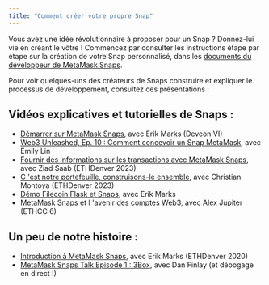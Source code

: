 ```yaml
---
title: "Comment créer votre propre Snap"
---
```


Vous avez une idée révolutionnaire à proposer pour un Snap ? Donnez-lui vie en créant le vôtre ! Commencez par consulter les instructions étape par étape sur la création de votre Snap personnalisé, dans les [documents du développeur de MetaMask Snaps](https://docs.metamask.io/guide/snaps.html?utm_source=metamaskSupport&utm_medium=knowledge-base&utm_campaign=2023_Sep_snaps-launch_content_createyourown).

Pour voir quelques-uns des créateurs de Snaps construire et expliquer le processus de développement, consultez ces présentations :

## Vidéos explicatives et tutorielles de Snaps :

- [Démarrer sur MetaMask Snaps](https://www.youtube.com/watch?v=XXqTjgcnPqM), avec Erik Marks (Devcon VI)
- [Web3 Unleashed, Ep. 10 : Comment concevoir un Snap MetaMask](https://www.youtube.com/watch?v=Tvfma567BhU), avec Emily Lin
- [Fournir des informations sur les transactions avec MetaMask Snaps](https://www.youtube.com/watch?v=dtov_vhfz4k), avec Ziad Saab (ETHDenver 2023)
- [C 'est notre portefeuille, construisons-le ensemble](https://www.youtube.com/watch?v=G6qunL2gnjE), avec Christian Montoya (ETHDenver 2023)
- [Démo Filecoin Flask et Snaps](https://www.youtube.com/watch?v=14uEYdgyEr8), avec Erik Marks
- [MetaMask Snaps et l 'avenir des comptes Web3](https://www.youtube.com/watch?v=awTGajoXnZI), avec Alex Jupiter (ETHCC 6)

## Un peu de notre histoire :

- [Introduction à MetaMask Snaps](https://www.youtube.com/watch?v=k5R8HVyNFxQ), avec Erik Marks (ETHDenver 2020)
- [MetaMask Snaps Talk Episode 1 : 3Box](https://www.youtube.com/watch?v=_veXcPQ1u0U), avec Dan Finlay (et débogage en direct !)
